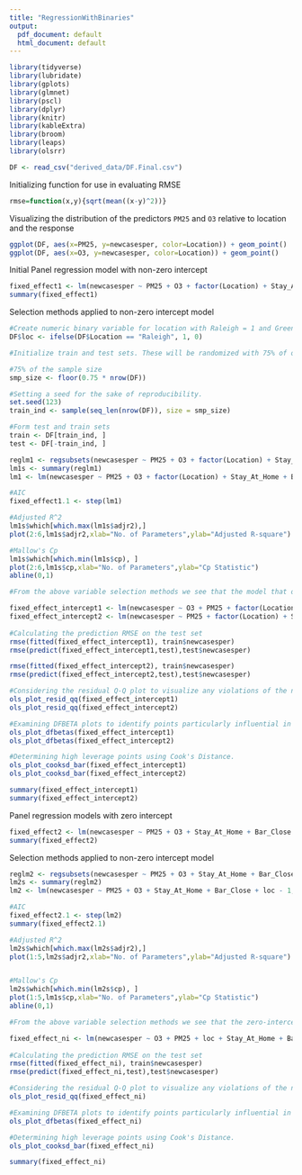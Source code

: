 ```yaml
---
title: "RegressionWithBinaries"
output:
  pdf_document: default
  html_document: default
---
```

```r
library(tidyverse)
library(lubridate)
library(gplots)
library(glmnet)
library(pscl)
library(dplyr)
library(knitr)
library(kableExtra)
library(broom)
library(leaps)
library(olsrr)
```

```r
DF <- read_csv("derived_data/DF.Final.csv")
```

Initializing function for use in evaluating RMSE
```r
rmse=function(x,y){sqrt(mean((x-y)^2))}
```

Visualizing the distribution of the predictors `PM25` and `O3` relative to location and the response
```r
ggplot(DF, aes(x=PM25, y=newcasesper, color=Location)) + geom_point()
ggplot(DF, aes(x=O3, y=newcasesper, color=Location)) + geom_point()
```


Initial Panel regression model with non-zero intercept
```r
fixed_effect1 <- lm(newcasesper ~ PM25 + O3 + factor(Location) + Stay_At_Home + Bar_Close, DF)
summary(fixed_effect1)
```

Selection methods applied to non-zero intercept model
```r
#Create numeric binary variable for location with Raleigh = 1 and Greenville = 0.
DF$loc <- ifelse(DF$Location == "Raleigh", 1, 0)

#Initialize train and test sets. These will be randomized with 75% of observations composing the training set and 25% of the observations composing the test set.

#75% of the sample size
smp_size <- floor(0.75 * nrow(DF))

#Setting a seed for the sake of reproducibility.
set.seed(123)
train_ind <- sample(seq_len(nrow(DF)), size = smp_size)

#Form test and train sets
train <- DF[train_ind, ]
test <- DF[-train_ind, ]

reglm1 <- regsubsets(newcasesper ~ PM25 + O3 + factor(Location) + Stay_At_Home + Bar_Close, train)
lm1s <- summary(reglm1)
lm1 <- lm(newcasesper ~ PM25 + O3 + factor(Location) + Stay_At_Home + Bar_Close, train)

#AIC
fixed_effect1.1 <- step(lm1)

#Adjusted R^2
lm1s$which[which.max(lm1s$adjr2),]
plot(2:6,lm1s$adjr2,xlab="No. of Parameters",ylab="Adjusted R-square")

#Mallow's Cp
lm1s$which[which.min(lm1s$cp), ]
plot(2:6,lm1s$cp,xlab="No. of Parameters",ylab="Cp Statistic")
abline(0,1)

#From the above variable selection methods we see that the model that optimizes the Adjusted R^2 metric is the one predicting `newcasesper` by an intercept term and the variables `PM25`, `O3`, `factor(Location)Raleigh`, `Stay_At_Home`, and `Bar_Close`. The model that optimizes the AIC and Mallow's Cp statistic is the one predicting `newcasesper` by an intercept term and the variables `PM25`, `factor(Location)Raleigh`, `Stay_At_Home`, and `Bar_Close`. However, the statistic for this model is slightly above the Cp = p line when considering the Mallow's Cp metric. We will thereby proceed by considering both of these models.

fixed_effect_intercept1 <- lm(newcasesper ~ O3 + PM25 + factor(Location) + Stay_At_Home + Bar_Close, train)
fixed_effect_intercept2 <- lm(newcasesper ~ PM25 + factor(Location) + Stay_At_Home + Bar_Close, train)
 
#Calculating the prediction RMSE on the test set
rmse(fitted(fixed_effect_intercept1), train$newcasesper)
rmse(predict(fixed_effect_intercept1,test),test$newcasesper)

rmse(fitted(fixed_effect_intercept2), train$newcasesper)
rmse(predict(fixed_effect_intercept2,test),test$newcasesper)

#Considering the residual Q-Q plot to visualize any violations of the normality assumption.
ols_plot_resid_qq(fixed_effect_intercept1)
ols_plot_resid_qq(fixed_effect_intercept2)

#Examining DFBETA plots to identify points particularly influential in estimating each parameter.
ols_plot_dfbetas(fixed_effect_intercept1)
ols_plot_dfbetas(fixed_effect_intercept2)

#Determining high leverage points using Cook's Distance. 
ols_plot_cooksd_bar(fixed_effect_intercept1)
ols_plot_cooksd_bar(fixed_effect_intercept2)

summary(fixed_effect_intercept1)
summary(fixed_effect_intercept2)
```

Panel regression models with zero intercept
```r
fixed_effect2 <- lm(newcasesper ~ PM25 + O3 + Stay_At_Home + Bar_Close + loc - 1, train)
summary(fixed_effect2)
```

Selection methods applied to non-zero intercept model
```r
reglm2 <- regsubsets(newcasesper ~ PM25 + O3 + Stay_At_Home + Bar_Close + loc, train, intercept = F)
lm2s <- summary(reglm2)
lm2 <- lm(newcasesper ~ PM25 + O3 + Stay_At_Home + Bar_Close + loc - 1, train)

#AIC
fixed_effect2.1 <- step(lm2)
summary(fixed_effect2.1)

#Adjusted R^2
lm2s$which[which.max(lm2s$adjr2),]
plot(1:5,lm2s$adjr2,xlab="No. of Parameters",ylab="Adjusted R-square")


#Mallow's Cp
lm2s$which[which.min(lm2s$cp), ]
plot(1:5,lm1s$cp,xlab="No. of Parameters",ylab="Cp Statistic")
abline(0,1)

#From the above variable selection methods we see that the zero-intercept model that optimizes the Adjusted R^2, AIC, and Mallow's Cp metrics is the one predicting `newcasesper` by the variables `PM25`, 'O3', `loc`, `Stay_At_Home`, and `Bar_Close`. In other words, the complete model is the one that optimizes the values of all three variable selection methods. We will thereby proceed by considering this model.

fixed_effect_ni <- lm(newcasesper ~ O3 + PM25 + loc + Stay_At_Home + Bar_Close - 1, train)
 
#Calculating the prediction RMSE on the test set
rmse(fitted(fixed_effect_ni), train$newcasesper)
rmse(predict(fixed_effect_ni,test),test$newcasesper)

#Considering the residual Q-Q plot to visualize any violations of the normality assumption.
ols_plot_resid_qq(fixed_effect_ni)

#Examining DFBETA plots to identify points particularly influential in estimating each parameter.
ols_plot_dfbetas(fixed_effect_ni)

#Determining high leverage points using Cook's Distance. 
ols_plot_cooksd_bar(fixed_effect_ni)

summary(fixed_effect_ni)
```
